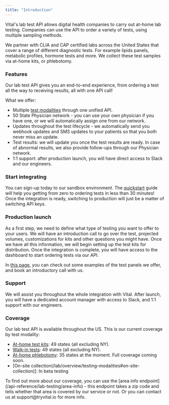 ```yaml
---
title: "Introduction"
---
```


Vital's lab test API allows digital health companies to carry out at-home lab testing.
Companies can use the API to order a variety of tests, using multiple sampling methods.

We partner with CLIA and CAP certified labs across the United States that cover a range of different diagnostic tests. For example lipids panels, metabolic profiles, hormone tests and more.
We collect these test samples via at-home kits, or phlebotomy.

### Features

Our lab test API gives you an end-to-end experience, from ordering a test all the way to receiving results, all with one API call!

What we offer:

* Multiple [test modalities](/lab/overview/testing-modalities) through one unified API.
* 50 State Physician network - you can use your own physician if you have one, or we will automatically assign one from our network.
* Updates throughout the test lifecycle - we automatically send you webhook updates and SMS updates to your patients so that you both never miss an update.
* Test results: we will update you once the test results are ready. In case of abnormal results, we also provide follow-ups through our Physician network.
* 1:1 support: after production launch, you will have direct access to Slack and our engineers.

### Start integrating

You can sign-up today to our sandbox environment. The [quickstart](/lab/overview/quickstart-api) guide will help you getting from zero to ordering tests in less than 30 minutes! Once the integration is ready, switching to production will just be a matter of switching API keys.

### Production launch

As a first step, we need to define what type of testing you want to offer to your users. We will have an introduction call to go over the test, projected volumes, customizations for kits and other questions you might have. Once we have all this information, we will begin setting up the test kits for distribution. Once the integration is complete, you will have access to the dashboard to start ordering tests via our API.

In [this page](https://tryvital.io/labs), you can check out some examples of the test panels we offer, and book an introductory call with us.

### Support

We will assist you throughout the whole integration with Vital. After launch, you will have a dedicated account manager with access to Slack, and 1:1 support with our engineers.

### Coverage

Our lab test API is available throughout the US. This is our current coverage by test modality:

* [At-home test kits](/lab/overview/testing-modalities#at-home-test-kits): 49 states (all excluding NY).
* [Walk-in tests](/lab/overview/testing-modalities#walk-in-tests): 49 states (all excluding NY).
* [At-home phlebotomy](/lab/overview/testing-modalities#at-home-phlebotomy): 35 states at the moment. Full coverage coming soon.
* [On-site collection(/lab/overview/testing-modalities#on-site-collection)]: In beta testing

<Info>
To find out more about our coverage, you can use the [area info endpoint](/api-reference/lab-testing/area-info) - this endpoint takes a zip code and tells whether that area is covered by our service or not. Or you can contact us at support@tryvital.io for more info.
</Info>
